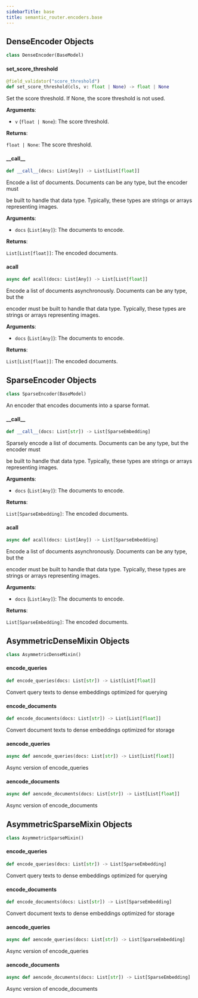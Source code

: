 ```yaml
---
sidebarTitle: base
title: semantic_router.encoders.base
---
```


## DenseEncoder Objects

```python
class DenseEncoder(BaseModel)
```

#### set\_score\_threshold

```python
@field_validator("score_threshold")
def set_score_threshold(cls, v: float | None) -> float | None
```

Set the score threshold. If None, the score threshold is not used.

**Arguments**:

- `v` (`float | None`): The score threshold.

**Returns**:

`float | None`: The score threshold.

#### \_\_call\_\_

```python
def __call__(docs: List[Any]) -> List[List[float]]
```

Encode a list of documents. Documents can be any type, but the encoder must

be built to handle that data type. Typically, these types are strings or
arrays representing images.

**Arguments**:

- `docs` (`List[Any]`): The documents to encode.

**Returns**:

`List[List[float]]`: The encoded documents.

#### acall

```python
async def acall(docs: List[Any]) -> List[List[float]]
```

Encode a list of documents asynchronously. Documents can be any type, but the

encoder must be built to handle that data type. Typically, these types are
strings or arrays representing images.

**Arguments**:

- `docs` (`List[Any]`): The documents to encode.

**Returns**:

`List[List[float]]`: The encoded documents.

## SparseEncoder Objects

```python
class SparseEncoder(BaseModel)
```

An encoder that encodes documents into a sparse format.

#### \_\_call\_\_

```python
def __call__(docs: List[str]) -> List[SparseEmbedding]
```

Sparsely encode a list of documents. Documents can be any type, but the encoder must

be built to handle that data type. Typically, these types are strings or
arrays representing images.

**Arguments**:

- `docs` (`List[Any]`): The documents to encode.

**Returns**:

`List[SparseEmbedding]`: The encoded documents.

#### acall

```python
async def acall(docs: List[Any]) -> List[SparseEmbedding]
```

Encode a list of documents asynchronously. Documents can be any type, but the

encoder must be built to handle that data type. Typically, these types are
strings or arrays representing images.

**Arguments**:

- `docs` (`List[Any]`): The documents to encode.

**Returns**:

`List[SparseEmbedding]`: The encoded documents.

## AsymmetricDenseMixin Objects

```python
class AsymmetricDenseMixin()
```

#### encode\_queries

```python
def encode_queries(docs: List[str]) -> List[List[float]]
```

Convert query texts to dense embeddings optimized for querying

#### encode\_documents

```python
def encode_documents(docs: List[str]) -> List[List[float]]
```

Convert document texts to dense embeddings optimized for storage

#### aencode\_queries

```python
async def aencode_queries(docs: List[str]) -> List[List[float]]
```

Async version of encode_queries

#### aencode\_documents

```python
async def aencode_documents(docs: List[str]) -> List[List[float]]
```

Async version of encode_documents

## AsymmetricSparseMixin Objects

```python
class AsymmetricSparseMixin()
```

#### encode\_queries

```python
def encode_queries(docs: List[str]) -> List[SparseEmbedding]
```

Convert query texts to dense embeddings optimized for querying

#### encode\_documents

```python
def encode_documents(docs: List[str]) -> List[SparseEmbedding]
```

Convert document texts to dense embeddings optimized for storage

#### aencode\_queries

```python
async def aencode_queries(docs: List[str]) -> List[SparseEmbedding]
```

Async version of encode_queries

#### aencode\_documents

```python
async def aencode_documents(docs: List[str]) -> List[SparseEmbedding]
```

Async version of encode_documents

